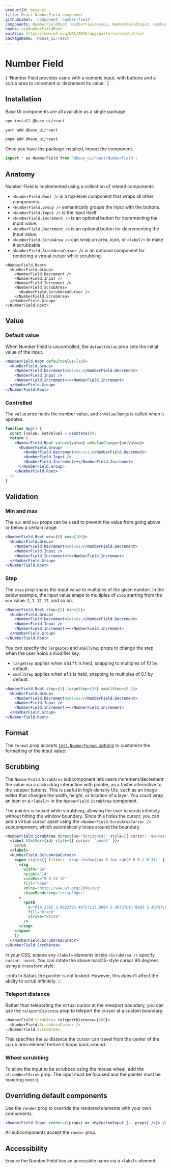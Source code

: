 ```yaml
---
productId: base-ui
title: React NumberField component
githubLabel: 'component: number-field'
components: NumberFieldRoot, NumberFieldGroup, NumberFieldInput, NumberFieldIncrement, NumberFieldDecrement, NumberFieldScrubArea, NumberFieldScrubAreaCursor
hooks: useNumberFieldRoot
waiAria: https://www.w3.org/WAI/ARIA/apg/patterns/spinbutton/
packageName: '@base_ui/react'
---
```


# Number Field

<Description>
  {
    'Number Field provides users with a numeric input, with buttons and a scrub area to increment or decrement its value.'
  }
</Description>

<ComponentLinkHeader design={false} />

<Demo demo="UnstyledNumberFieldIntroduction" defaultCodeOpen="false" bg="gradient" />

## Installation

Base UI components are all available as a single package.

<codeblock storageKey="package-manager">

```bash npm
npm install @base_ui/react
```

```bash yarn
yarn add @base_ui/react
```

```bash pnpm
pnpm add @base_ui/react
```

</codeblock>

Once you have the package installed, import the component.

```ts
import * as NumberField from '@base_ui/react/NumberField';
```

## Anatomy

Number Field is implemented using a collection of related components:

- `<NumberField.Root />` is a top-level component that wraps all other components.
- `<NumberField.Group />` semantically groups the input with the buttons.
- `<NumberField.Input />` is the input itself.
- `<NumberField.Increment />` is an optional button for incrementing the input value.
- `<NumberField.Decrement />` is an optional button for decrementing the input value.
- `<NumberField.ScrubArea />` can wrap an area, icon, or `<label/>` to make it scrubbable.
- `<NumberField.ScrubAreaCursor />` is an optional component for rendering a virtual cursor while scrubbing.

```tsx
<NumberField.Root>
  <NumberField.Group>
    <NumberField.Decrement />
    <NumberField.Input />
    <NumberField.Increment />
    <NumberField.ScrubArea>
      <NumberField.ScrubAreaCursor />
    </NumberField.ScrubArea>
  </NumberField.Group>
</NumberField.Root>
```

## Value

### Default value

When Number Field is uncontrolled, the `defaultValue` prop sets the initial value of the input.

```jsx
<NumberField.Root defaultValue={10}>
  <NumberField.Group>
    <NumberField.Decrement>&minus;</NumberField.Decrement>
    <NumberField.Input />
    <NumberField.Increment>+</NumberField.Increment>
  </NumberField.Group>
</NumberField.Root>
```

### Controlled

The `value` prop holds the number value, and `onValueChange` is called when it updates.

```jsx
function App() {
  const [value, setValue] = useState(0);
  return (
    <NumberField.Root value={value} onValueChange={setValue}>
      <NumberField.Group>
        <NumberField.Decrement>&minus;</NumberField.Decrement>
        <NumberField.Input />
        <NumberField.Increment>+</NumberField.Increment>
      </NumberField.Group>
    </NumberField.Root>
  );
}
```

## Validation

### Min and max

The `min` and `max` props can be used to prevent the value from going above or below a certain range.

```jsx
<NumberField.Root min={0} max={100}>
  <NumberField.Group>
    <NumberField.Decrement>&minus;</NumberField.Decrement>
    <NumberField.Input />
    <NumberField.Increment>+</NumberField.Increment>
  </NumberField.Group>
</NumberField.Root>
```

### Step

The `step` prop snaps the input value to multiples of the given number. In the below example, the input value snaps to multiples of `step` starting from the `min` value: `2`, `7`, `12`, `17`, and so on.

```jsx
<NumberField.Root step={5} min={2}>
  <NumberField.Group>
    <NumberField.Decrement>&minus;</NumberField.Decrement>
    <NumberField.Input />
    <NumberField.Increment>+</NumberField.Increment>
  </NumberField.Group>
</NumberField.Root>
```

You can specify the `largeStep` and `smallStep` props to change the step when the user holds a modifier key:

- `largeStep` applies when <kbd>shift</kbd> is held, snapping to multiples of 10 by default.
- `smallStep` applies when <kbd>alt</kbd> is held, snapping to multiples of 0.1 by default.

```jsx
<NumberField.Root step={5} largeStep={50} smallStep={0.5}>
  <NumberField.Group>
    <NumberField.Decrement>&minus;</NumberField.Decrement>
    <NumberField.Input />
    <NumberField.Increment>+</NumberField.Increment>
  </NumberField.Group>
</NumberField.Root>
```

## Format

The `format` prop accepts [`Intl.NumberFormat` options](https://developer.mozilla.org/en-US/docs/Web/JavaScript/Reference/Global_Objects/Intl/NumberFormat) to customize the formatting of the input value:

<Demo demo="UnstyledNumberFieldFormat" />

## Scrubbing

The `NumberField.ScrubArea` subcomponent lets users increment/decrement the value via a click+drag interaction with pointer, as a faster alternative to the stepper buttons. This is useful in high-density UIs, such as an image editor that changes the width, height, or location of a layer. You could wrap an icon or a `<label/>` in the `NumberField.ScrubArea` component.

<Demo demo="UnstyledNumberFieldScrub" />

The pointer is locked while scrubbing, allowing the user to scrub infinitely without hitting the window boundary. Since this hides the cursor, you can add a virtual cursor asset using the `<NumberField.ScrubAreaCursor />` subcomponent, which automatically loops around the boundary.

```jsx
<NumberField.ScrubArea direction="horizontal" style={{ cursor: 'ew-resize' }}>
  <label htmlFor={id} style={{ cursor: 'unset' }}>
    Scrub
  </label>
  <NumberField.ScrubAreaCursor>
    <span style={{ filter: 'drop-shadow(2px 0 2px rgb(0 0 0 / 0.3))' }}>
      <svg
        width="26"
        height="14"
        viewBox="0 0 24 12"
        fill="none"
        xmlns="http://www.w3.org/2000/svg"
        shapeRendering="crispEdges"
      >
        <path
          d="M19.3382 3.00223V5.40757L13.0684 5.40757L13.0683 5.40757L6.59302 5.40964V3V1.81225L5.74356 2.64241L1.65053 6.64241L1.28462 7L1.65053 7.35759L5.74356 11.3576L6.59302 12.1878V11L6.59302 8.61585L13.0684 8.61585H19.3382V11V12.1741L20.1847 11.3605L24.3465 7.36049L24.7217 6.9999L24.3464 6.63941L20.1846 2.64164L19.3382 1.82862V3.00223Z"
          fill="black"
          stroke="white"
        />
      </svg>
    </span>
    )}
  </NumberField.ScrubAreaCursor>
</NumberField.ScrubArea>
```

In your CSS, ensure any `<label>` elements inside `<ScrubArea />` specify `cursor: unset`. You can rotate the above macOS-style cursor 90 degrees using a `transform` style.

:::info
In Safari, the pointer is not locked. However, this doesn't affect the ability to scrub infinitely.
:::

### Teleport distance

Rather than teleporting the virtual cursor at the viewport boundary, you can use the `teleportDistance` prop to teleport the cursor at a custom boundary.

```js
<NumberField.ScrubArea teleportDistance={200}>
  <NumberField.ScrubAreaCursor />
</NumberField.ScrubArea>
```

This specifies the `px` distance the cursor can travel from the center of the scrub area element before it loops back around.

### Wheel scrubbing

To allow the input to be scrubbed using the mouse wheel, add the `allowWheelScrub` prop. The input must be focused and the pointer must be hovering over it.

<Demo demo="UnstyledNumberFieldWheelScrub" />

## Overriding default components

Use the `render` prop to override the rendered elements with your own components.

```jsx
<NumberField.Input render={(props) => <MyCustomInput {...props} />}> />
```

All subcomponents accept the `render` prop.

## Accessibility

Ensure the Number Field has an accessible name via a `<label>` element.
